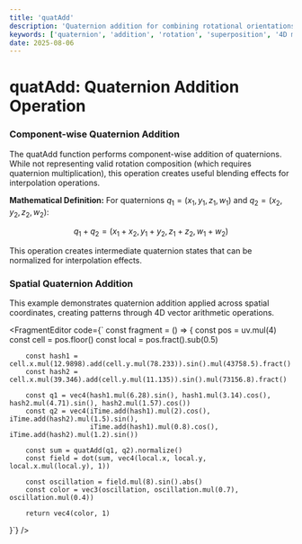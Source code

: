 ```yaml
---
title: 'quatAdd'
description: 'Quaternion addition for combining rotational orientations in 4D space'
keywords: ['quaternion', 'addition', 'rotation', 'superposition', '4D mathematics']
date: 2025-08-06
---
```



# quatAdd: Quaternion Addition Operation

### Component-wise Quaternion Addition

The quatAdd function performs component-wise addition of quaternions. While not representing valid rotation composition (which requires quaternion multiplication), this operation creates useful blending effects for interpolation operations.

**Mathematical Definition:**
For quaternions $q_1 = (x_1, y_1, z_1, w_1)$ and $q_2 = (x_2, y_2, z_2, w_2)$:

$$
q_1 + q_2 = (x_1 + x_2, y_1 + y_2, z_1 + z_2, w_1 + w_2)
$$

This operation creates intermediate quaternion states that can be normalized for interpolation effects.

### Spatial Quaternion Addition

This example demonstrates quaternion addition applied across spatial coordinates, creating patterns through 4D vector arithmetic operations.

<FragmentEditor
        code={`
const fragment = () => {
        const pos = uv.mul(4)
        const cell = pos.floor()
        const local = pos.fract().sub(0.5)

        const hash1 = cell.x.mul(12.9898).add(cell.y.mul(78.233)).sin().mul(43758.5).fract()
        const hash2 = cell.x.mul(39.346).add(cell.y.mul(11.135)).sin().mul(73156.8).fract()

        const q1 = vec4(hash1.mul(6.28).sin(), hash1.mul(3.14).cos(), hash2.mul(4.71).sin(), hash2.mul(1.57).cos())
        const q2 = vec4(iTime.add(hash1).mul(2).cos(), iTime.add(hash2).mul(1.5).sin(),
                        iTime.add(hash1).mul(0.8).cos(), iTime.add(hash2).mul(1.2).sin())

        const sum = quatAdd(q1, q2).normalize()
        const field = dot(sum, vec4(local.x, local.y, local.x.mul(local.y), 1))

        const oscillation = field.mul(8).sin().abs()
        const color = vec3(oscillation, oscillation.mul(0.7), oscillation.mul(0.4))

        return vec4(color, 1)

}`}
/>
